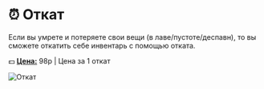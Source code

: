 # ⏰ Откат

Если вы умрете и потеряете свои вещи (в лаве/пустоте/деспавн), то вы сможете откатить себе инвентарь с помощью отката.

💵 <ins>**Цена:**</ins> 98р | Цена за 1 откат

![Откат](/assets/donations/rollback.webp)
